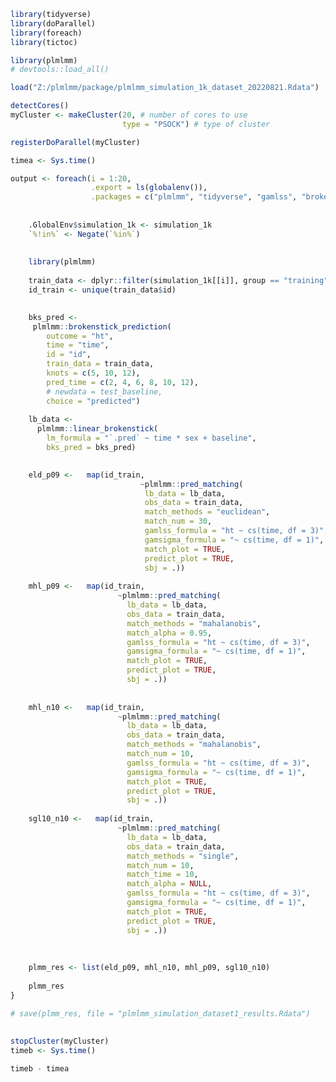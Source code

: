 


```r
library(tidyverse)
library(doParallel)
library(foreach)
library(tictoc)

library(plmlmm)
# devtools::load_all()

load("Z:/plmlmm/package/plmlmm_simulation_1k_dataset_20220821.Rdata")
```


```r
detectCores()
myCluster <- makeCluster(20, # number of cores to use
                         type = "PSOCK") # type of cluster

registerDoParallel(myCluster)
```





```r

timea <- Sys.time()

output <- foreach(i = 1:20, 
                  .export = ls(globalenv()), 
                  .packages = c("plmlmm", "tidyverse", "gamlss", "brokenstick")) %dopar% {
  
  
    .GlobalEnv$simulation_1k <- simulation_1k
    `%!in%` <- Negate(`%in%`)
    
    
    library(plmlmm)
    
    train_data <- dplyr::filter(simulation_1k[[i]], group == "training")
    id_train <- unique(train_data$id)

    
    bks_pred <- 
     plmlmm::brokenstick_prediction(
        outcome = "ht",
        time = "time",
        id = "id",
        train_data = train_data,
        knots = c(5, 10, 12),
        pred_time = c(2, 4, 6, 8, 10, 12),
        # newdata = test_baseline,
        choice = "predicted")
    
    lb_data <- 
      plmlmm::linear_brokenstick(
        lm_formula = "`.pred` ~ time * sex + baseline",
        bks_pred = bks_pred)

    
    eld_p09 <-   map(id_train, 
                             ~plmlmm::pred_matching(
                              lb_data = lb_data,
                              obs_data = train_data,
                              match_methods = "euclidean",
                              match_num = 30,
                              gamlss_formula = "ht ~ cs(time, df = 3)",
                              gamsigma_formula = "~ cs(time, df = 1)",
                              match_plot = TRUE,
                              predict_plot = TRUE,
                              sbj = .))
  
    mhl_p09 <-   map(id_train, 
                        ~plmlmm::pred_matching(
                          lb_data = lb_data,
                          obs_data = train_data,
                          match_methods = "mahalanobis",
                          match_alpha = 0.95,
                          gamlss_formula = "ht ~ cs(time, df = 3)",
                          gamsigma_formula = "~ cs(time, df = 1)",
                          match_plot = TRUE,
                          predict_plot = TRUE,
                          sbj = .))
    
  
    mhl_n10 <-   map(id_train, 
                        ~plmlmm::pred_matching(
                          lb_data = lb_data,
                          obs_data = train_data,
                          match_methods = "mahalanobis",
                          match_num = 10,
                          gamlss_formula = "ht ~ cs(time, df = 3)",
                          gamsigma_formula = "~ cs(time, df = 1)",
                          match_plot = TRUE,
                          predict_plot = TRUE,
                          sbj = .))
  
    sgl10_n10 <-   map(id_train, 
                        ~plmlmm::pred_matching(
                          lb_data = lb_data,
                          obs_data = train_data,
                          match_methods = "single",
                          match_num = 10,
                          match_time = 10,
                          match_alpha = NULL,
                          gamlss_formula = "ht ~ cs(time, df = 3)",
                          gamsigma_formula = "~ cs(time, df = 1)",
                          match_plot = TRUE,
                          predict_plot = TRUE,
                          sbj = .))
  
    
    
    plmm_res <- list(eld_p09, mhl_n10, mhl_p09, sgl10_n10)
    
    plmm_res
}

# save(plmm_res, file = "plmlmm_simulation_dataset1_results.Rdata")
  
  
stopCluster(myCluster)
timeb <- Sys.time()
```



```r
timeb - timea
```

